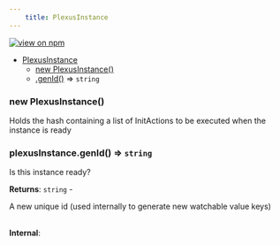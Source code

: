 ```yaml
--- 
	title: PlexusInstance 
--- 
```


[![view on npm](http://img.shields.io/npm/v/@plexusjs/core.svg)](https://www.npmjs.org/package/@plexusjs/core)




* [PlexusInstance](#PlexusInstance)
    * [new PlexusInstance()](#new_PlexusInstance_new)
    * [.genId()](#PlexusInstance+genId) ⇒ <code>string</code>

<a name="new_PlexusInstance_new"></a>

### new PlexusInstance()
<p>Holds the hash containing a list of InitActions to be executed when the instance is ready</p>

<a name="PlexusInstance+genId"></a>

### plexusInstance.genId() ⇒ <code>string</code>
<p>Is this instance ready?</p>

**Returns**: <code>string</code> - <p>A new unique id (used internally to generate new watchable value keys)</p>  
**Internal**:   
